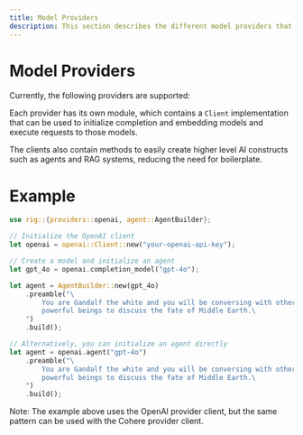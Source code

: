 ```yaml
---
title: Model Providers
description: This section describes the different model providers that Rig supports.
---
```



# Model Providers

Currently, the following providers are supported:

<Cards>
  <Cards.Card title="Anthropic" href="./model_providers/anthropic" />
  <Cards.Card title="OpenAI" href="./model_providers/openai" />
  <Cards.Card
    title="Azure OpenAI (docs.rs)"
    href="https://docs.rs/rig-core/latest/rig/providers/azure/index.html"
    arrow
  />
  <Cards.Card
    title="Cohere (docs.rs)"
    href="https://docs.rs/rig-core/latest/rig/providers/cohere/index.html"
    arrow
  />
  <Cards.Card
    title="DeepSeek (docs.rs)"
    href="https://docs.rs/rig-core/latest/rig/providers/deepseek/index.html"
    arrow
  />
  <Cards.Card
    title="EternalAI (source)"
    href="https://github.com/0xPlaygrounds/rig/tree/main/rig-eternalai"
    arrow
  />
  <Cards.Card
    title="Google Gemini (docs.rs)"
    href="https://docs.rs/rig-core/latest/rig/providers/gemini/index.html"
    arrow
  />
  <Cards.Card
    title="Galadriel (docs.rs)"
    href="https://docs.rs/rig-core/latest/rig/providers/galadriel/index.html"
    arrow
  />
  <Cards.Card
    title="Groq (docs.rs)"
    href="https://docs.rs/rig-core/latest/rig/providers/groq/index.html"
    arrow
  />
  <Cards.Card
    title="Hyperbolic (docs.rs)"
    href="https://docs.rs/rig-core/latest/rig/providers/hyperbolic/index.html"
    arrow
  />
  <Cards.Card
    title="Mira (docs.rs)"
    href="https://docs.rs/rig-core/latest/rig/providers/mira/index.html"
    arrow
  />
  <Cards.Card
    title="Moonshot (docs.rs)"
    href="https://docs.rs/rig-core/latest/rig/providers/moonshot/index.html"
    arrow
  />
  <Cards.Card
    title="Ollama (docs.rs)"
    href="https://docs.rs/rig-core/latest/rig/providers/ollama/index.html"
    arrow
  />
  <Cards.Card
    title="OpenRouter (source)"
    href="https://docs.rs/rig-core/latest/rig/providers/openrouter/index.html"
    arrow
  />
  <Cards.Card
    title="Perplexity (docs.rs)"
    href="https://docs.rs/rig-core/latest/rig/providers/perplexity/index.html"
    arrow
  />
  <Cards.Card
    title="TogetherAI (docs.rs)"
    href="https://docs.rs/rig-core/latest/rig/providers/together/index.html"
    arrow
  />
  <Cards.Card
    title="xAI (docs.rs)"
    href="https://docs.rs/rig-core/latest/rig/providers/xai/index.html"
    arrow
  />
</Cards>

Each provider has its own module, which contains a `Client` implementation that can
be used to initialize completion and embedding models and execute requests to those models.

The clients also contain methods to easily create higher level AI constructs such as
agents and RAG systems, reducing the need for boilerplate.

# Example

```rust
use rig::{providers::openai, agent::AgentBuilder};

// Initialize the OpenAI client
let openai = openai::Client::new("your-openai-api-key");

// Create a model and initialize an agent
let gpt_4o = openai.completion_model("gpt-4o");

let agent = AgentBuilder::new(gpt_4o)
    .preamble("\
        You are Gandalf the white and you will be conversing with other \
        powerful beings to discuss the fate of Middle Earth.\
    ")
    .build();

// Alternatively, you can initialize an agent directly
let agent = openai.agent("gpt-4o")
    .preamble("\
        You are Gandalf the white and you will be conversing with other \
        powerful beings to discuss the fate of Middle Earth.\
    ")
    .build();
```

Note: The example above uses the OpenAI provider client, but the same pattern can
be used with the Cohere provider client.

